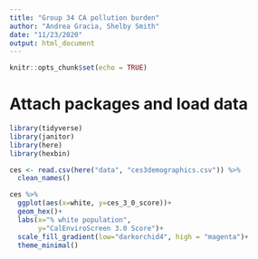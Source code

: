 ```yaml
---
title: "Group 34 CA pollution burden"
author: "Andrea Gracia, Shelby Smith"
date: "11/23/2020"
output: html_document
---
```


```r
knitr::opts_chunk$set(echo = TRUE)
```

# Attach packages and load data 
```r
library(tidyverse)
library(janitor)
library(here)
library(hexbin)

ces <- read.csv(here("data", "ces3demographics.csv")) %>% 
  clean_names()
```

```r
ces %>% 
  ggplot(aes(x=white, y=ces_3_0_score))+
  geom_hex()+
  labs(x="% white population", 
       y="CalEnviroScreen 3.0 Score")+
  scale_fill_gradient(low="darkorchid4", high = "magenta")+
  theme_minimal()
```

